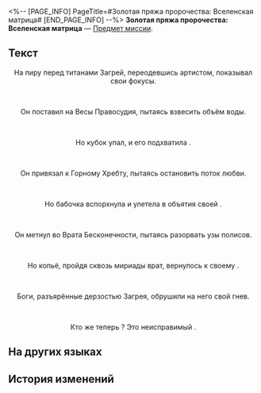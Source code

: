<%-- [PAGE_INFO]
PageTitle=#Золотая пряжа пророчества: Вселенская матрица#
[END_PAGE_INFO] --%>
{{Предмет Инфобокс
|id          = 150091
|Изображение = Предмет Книга Амфореус 1.png
|Тип         = Предмет миссии
|Инвентарь   = Миссии
|Редкость    = 3
|Эффект      = 
|Описание    = Свиток с начертанным пророчеством. Если приглядеться, можно заметить, что свиток выплетен из золотых нитей.<br />''«В нём содержится пророчество, которое явится лишь тому, кто раскрыл свиток».''
}}
'''Золотая пряжа пророчества: Вселенская матрица''' — [[Предмет миссии]].

==Текст==
<div align="center">{{Цвет|Ключевой|Золотая пряжа пророчества: Вселенская матрица}}</div>
<div align="center">На пиру перед титанами Загрей, переодевшись артистом, показывал свои фокусы.</div><br /><div align="center">Он поставил {{Цвет|Ключевой|nobold=1|полный кубок}} на Весы Правосудия, пытаясь взвесить объём воды.</div><br /><div align="center">Но кубок упал, и его подхватила {{Цвет|Ключевой|nobold=1|потемневшая рука}}.</div><br /><div align="center">Он привязал {{Цвет|Ключевой|nobold=1|золотую бабочку}} к Горному Хребту, пытаясь остановить поток любви.</div><br /><div align="center">Но бабочка вспорхнула и улетела в объятия своей {{Цвет|Ключевой|nobold=1|любви}}.</div><br /><div align="center">Он метнул {{Цвет|Ключевой|nobold=1|копьё раздора}} во Врата Бесконечности, пытаясь разорвать узы полисов.</div><br /><div align="center">Но копьё, пройдя сквозь мириады врат, вернулось к своему {{Цвет|Ключевой|nobold=1|хозяину}}.</div><br /><div align="center">Боги, разъярённые дерзостью Загрея, обрушили на него свой гнев.</div><br /><div align="center">Кто же теперь {{Цвет|Ключевой|nobold=1|обнищал}}? Это неисправимый {{Цвет|Ключевой|nobold=1|бог коварства}}.</div>

==На других языках==
{{На других языках
|en   = Portentous Goldwoven: Universal Matrix
|zhs  = 记载预言的金织-「全世矩阵」
|zht  = 記載預言的金織-「全世矩陣」
|ja   = 預言が記された金織-「万象のマトリクス」
|ko   = 예언이 기록된 금빛 두루마리-「세상 매트릭스」
|es   = Portador de portentos: Matriz Universal
|fr   = Prophéties tissées d'or de la Matrice omnimonde
|ru   = Золотая пряжа пророчества: Вселенская матрица
|th   = ไหมทองบันทึกคำทำนาย: เมทริกซ์โลกหล้า
|vi   = Cuộn Dệt Vàng Tiên Tri "Ma Trận Toàn Thế"
|de   = Goldgewobene Prophezeiung: Universelle Matrix
|id   = Catatan Ramalan Tenunan Emas: "Matriks Universal"
|pt   = Tecido Dourado Portentoso: Matriz Universal
}}

==История изменений==
{{История изменений|3.6}}